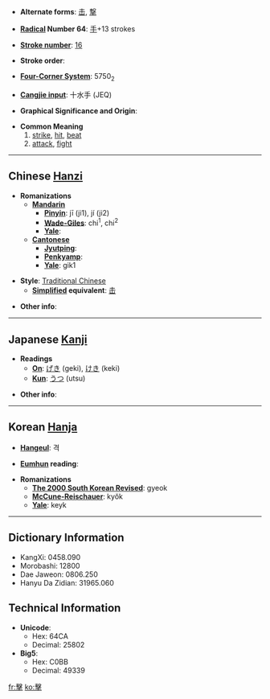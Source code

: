 * '''Alternate forms''': [[击]], [[撃]]

* '''[[Wiktionary:Chinese radical index| Radical]] Number 64''': [[Wiktionary:Chinese radical index 手|手]]+13 strokes

* '''[[Wiktionary:Chinese total strokes index|Stroke number]]''': [[Wiktionary:Chinese total strokes index 16|16]]

* '''Stroke order''': 

* '''[[Wiktionary:Chinese four corner index|Four-Corner System]]''': 5750<sub>2</sub>

* '''[[Wiktionary:Chinese Cangjie index|Cangjie input]]''': 十水手 (JEQ)

* '''Graphical Significance and Origin''': 

* '''Common Meaning'''
*#[[strike]], [[hit]], [[beat]]
*# [[attack]], [[fight]]

----

== Chinese [[Hanzi]] ==

* '''Romanizations'''
** '''[[Mandarin]]'''
*** '''[[Pinyin]]''': jī (ji1), jí (ji2)
*** '''[[Wade-Giles]]''': chi<sup>1</sup>, chi<sup>2</sup>
*** '''[[Yale]]''': 
** '''[[Cantonese]]'''
*** '''[[Jyutping]]''':
*** '''[[Penkyamp]]''': 
*** '''[[Yale]]''': gik1

* '''Style''': [[Traditional Chinese]] 
** '''[[Simplified Chinese|Simplified]] equivalent''': [[击]]

* '''Other info''': 

----

== Japanese [[Kanji]] ==

* '''Readings'''
** '''[[On]]''': [[げき]] (geki), [[けき]] (keki)
** '''[[Kun]]''': [[うつ]] (utsu)

* '''Other info''':  

----

== Korean [[Hanja]] ==

* '''[[Hangeul]]''': 격

* '''[[Eumhun]] reading''': 

* '''Romanizations'''
** '''[[The 2000 South Korean Revised Romanization|The 2000 South Korean Revised]]''': gyeok
** '''[[McCune-Reischauer]]''': kyŏk
** '''[[Yale]]''': keyk

----

== Dictionary Information ==

* KangXi: 0458.090
* Morobashi: 12800
* Dae Jaweon: 0806.250
* Hanyu Da Zidian: 31965.060

== Technical Information ==

* '''Unicode''':
** Hex: 64CA
** Decimal: 25802
* '''Big5''':
** Hex: C0BB
** Decimal: 49339

[[fr:擊]]
[[ko:擊]]